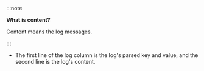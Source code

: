 :::note 

**What is content?**

Content means the log messages.

:::

- The first line of the log column is the log's parsed key and value, and the second line is the log's content.
